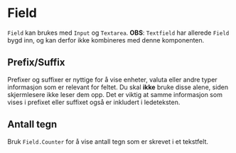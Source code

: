 

<Meta of={FieldStories} />

# Field
`Field` kan brukes med `Input` og `Textarea`. **OBS**: `Textfield` har allerede `Field` bygd inn, og kan derfor ikke kombineres med denne komponenten.

<Primary />
<Controls />


## Prefix/Suffix

Prefixer og suffixer er nyttige for å vise enheter, valuta eller andre typer informasjon som er relevant for feltet.
Du skal **ikke** bruke disse alene, siden skjermlesere ikke leser dem opp.
Det er viktig at samme informasjon som vises i prefixet eller suffixet også er inkludert i ledeteksten.

<Canvas of={FieldStories.Affix} />

## Antall tegn

Bruk `Field.Counter` for å vise antall tegn som er skrevet i et tekstfelt.

<Canvas of={FieldStories.Counter} />
